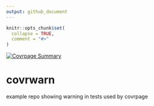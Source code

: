 ```yaml
---
output: github_document
---
```


<!-- README.md is generated from README.Rmd. Please edit that file -->

```r
knitr::opts_chunk$set(
  collapse = TRUE,
  comment = "#>"
)
```

[![Covrpage Summary](https://img.shields.io/badge/covrpage-Last_Build_2018_11_15-yellowgreen.svg)](http://tinyurl.com/yadbd732)

# covrwarn

example repo showing warning in tests used by covrpage
